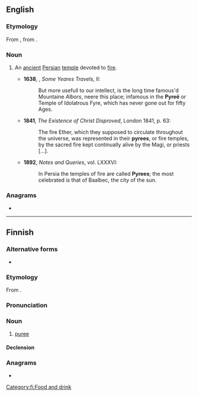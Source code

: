 ==English==

===Etymology===
From {{etyl|LL.|en}} {{m|la|pyreum}}, from {{der|en|grc|πυρεῖον}}.

===Noun===
{{en-noun}}

# {{lb|en|obsolete|rare}} An [[ancient]] [[Persian]] [[temple]] devoted to [[fire]].
#* '''1638''', {{w|Sir Thomas Herbert, 1st Baronet|Thomas Herbert}}, ''Some Yeares Travels'', II:
#*: But more usefull to our intellect, is the long time famous'd Mountaine ''Albors'', neere this place; infamous in the '''Pyreë''' or Temple of Idolatrous Fyre, which has never gone out for fifty Ages.
#* '''1841''', ''The Existence of Christ Disproved'', London 1841, p. 63:
#*: The fire Ether, which they supposed to circulate throughout the universe, was represented in their '''pyrees''', or fire temples, by the sacred fire kept continually alive by the Magi, or priests [...].
#* '''1892''', ''Notes and Queries'', vol. LXXXVI:
#*: In Persia the temples of fire are called '''Pyrees'''; the most celebrated is that of Baalbec, the city of the sun.

===Anagrams===
* {{anagrams|en|a=eepry|Peery|Peyer|peery}}

----

==Finnish==

===Alternative forms===
* {{l|fi|purée}}

===Etymology===
From {{bor|fi|fr|purée}}.

===Pronunciation===
{{fi-IPA}}

===Noun===
{{fi-noun}}

# [[puree]]

====Declension====
{{fi-decl-filee|pyree|ä}}

===Anagrams===
* {{anagrams|fi|a=eepry|rypee}}

[[Category:fi:Food and drink]]